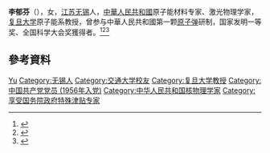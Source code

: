 {{Otheruses|other=名为李郁芬的其他人物|李郁芬}}

'''李郁芬'''（{{bd|1928年|2月|2020年|12月8日|catIdx=Li}}），女，[[江苏|江苏]][[无锡|无锡]]人，[[中華人民共和國|中華人民共和國]]原子能材料专家、激光物理学家，[[复旦大学|复旦大学]]原子能系教授，曾参与中華人民共和國第一颗[[原子弹|原子弹]]研制，国家发明一等奖、全国科学大会奖獲得者。<ref>{{cite news |title=92岁复旦大学教授李郁芬逝世，参与中国第一颗原子弹研制 |url=https://www.sohu.com/a/437090946_260616 |publisher=澎湃新聞 |accessdate=2020-12-09 |archive-date=2020-12-18 |archive-url=https://web.archive.org/web/20201218035033/https://www.sohu.com/a/437090946_260616 |dead-url=no }}</ref><ref>{{cite news |title=參與研製中國首顆原子彈 復旦教授李郁芬逝世 |url=https://www.worldjournal.com/wj/story/121344/5078918 |publisher=世界新聞}}</ref><ref>{{cite book|title=中国普通高等学校教授人名录|author=《中国普通高等学校教授人名录》编写组编|publisher=高等教育出版社|year=1988|isbn=7040006162|location=北京|page=}}</ref>

== 參考資料 ==
{{Reflist|2}}

{{Authority control}}
{{DEFAULTSORT:Li李}}
[[Category:李姓|Yu]]
[[Category:无锡人|Category:无锡人]]
[[Category:交通大学校友|Category:交通大学校友]]
[[Category:复旦大学教授|Category:复旦大学教授]]
[[Category:中国共产党党员_(1956年入党)|Category:中国共产党党员 (1956年入党)]]
[[Category:中华人民共和国核物理学家|Category:中华人民共和国核物理学家]]
[[Category:享受国务院政府特殊津贴专家|Category:享受国务院政府特殊津贴专家]]